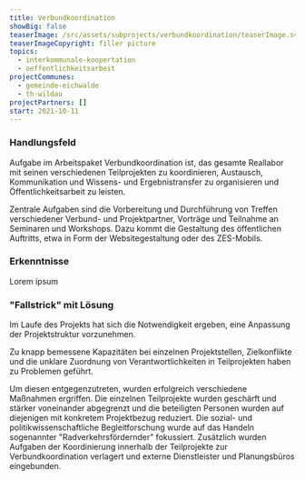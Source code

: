 ```yaml
---
title: Verbundkoordination
showBig: false
teaserImage: /src/assets/subprojects/verbundkoordination/teaserImage.svg
teaserImageCopyright: filler picture
topics:
  - interkommunale-koopertation
  - oeffentlichkeitsarbeit
projectCommunes:
  - gemeinde-eichwalde
  - th-wildau
projectPartners: []
start: 2021-10-11
---
```

### **Handlungsfeld**

Aufgabe im Arbeitspaket Verbundkoordination ist, das gesamte Reallabor mit seinen verschiedenen Teilprojekten zu koordinieren, Austausch, Kommunikation und Wissens- und Ergebnistransfer zu organisieren und Öffentlichkeitsarbeit zu leisten.

Zentrale Aufgaben sind die Vorbereitung und Durchführung von Treffen verschiedener Verbund- und Projektpartner, Vorträge und Teilnahme an Seminaren und Workshops. Dazu kommt die Gestaltung des öffentlichen Auftritts, etwa in Form der Websitegestaltung oder des ZES-Mobils.

### Erkenntnisse

Lorem ipsum&#x20;

### **"Fallstrick" mit Lösung**

Im Laufe des Projekts hat sich die Notwendigkeit ergeben, eine Anpassung der Projektstruktur vorzunehmen.

Zu knapp bemessene Kapazitäten bei einzelnen Projektstellen, Zielkonflikte und die unklare Zuordnung von Verantwortlichkeiten in Teilprojekten haben zu Problemen geführt.

Um diesen entgegenzutreten, wurden erfolgreich verschiedene Maßnahmen ergriffen. Die einzelnen Teilprojekte wurden geschärft und stärker voneinander abgegrenzt und die beteiligten Personen wurden auf diejenigen mit konkretem Projektbezug reduziert. Die sozial- und politikwissenschaftliche Begleitforschung wurde auf das Handeln sogenannter "Radverkehrsfördernder" fokussiert. Zusätzlich wurden Aufgaben der Koordinierung innerhalb der Teilprojekte zur Verbundkoordination verlagert und externe Dienstleister und Planungsbüros eingebunden.
